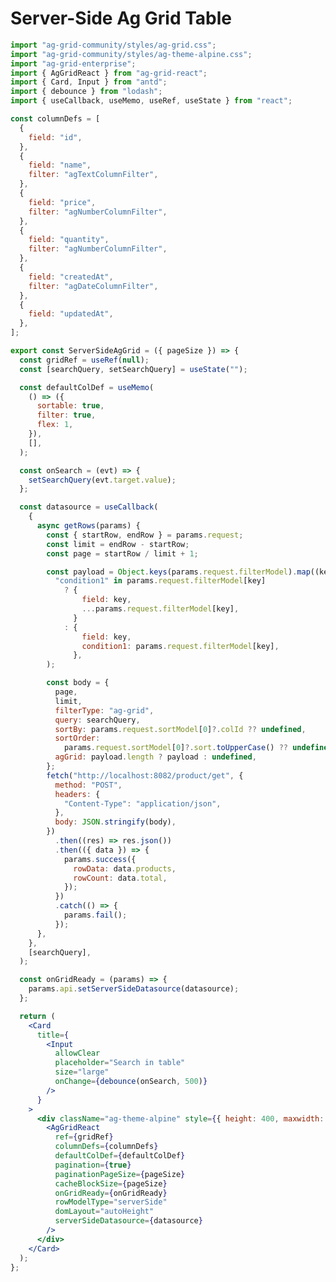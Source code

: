 
<Meta title="Features/Server Side Filters/Ag Grid/Frontend Docs" />

# Server-Side Ag Grid Table

```jsx
import "ag-grid-community/styles/ag-grid.css";
import "ag-grid-community/styles/ag-theme-alpine.css";
import "ag-grid-enterprise";
import { AgGridReact } from "ag-grid-react";
import { Card, Input } from "antd";
import { debounce } from "lodash";
import { useCallback, useMemo, useRef, useState } from "react";

const columnDefs = [
  {
    field: "id",
  },
  {
    field: "name",
    filter: "agTextColumnFilter",
  },
  {
    field: "price",
    filter: "agNumberColumnFilter",
  },
  {
    field: "quantity",
    filter: "agNumberColumnFilter",
  },
  {
    field: "createdAt",
    filter: "agDateColumnFilter",
  },
  {
    field: "updatedAt",
  },
];

export const ServerSideAgGrid = ({ pageSize }) => {
  const gridRef = useRef(null);
  const [searchQuery, setSearchQuery] = useState("");

  const defaultColDef = useMemo(
    () => ({
      sortable: true,
      filter: true,
      flex: 1,
    }),
    [],
  );

  const onSearch = (evt) => {
    setSearchQuery(evt.target.value);
  };

  const datasource = useCallback(
    {
      async getRows(params) {
        const { startRow, endRow } = params.request;
        const limit = endRow - startRow;
        const page = startRow / limit + 1;

        const payload = Object.keys(params.request.filterModel).map((key) =>
          "condition1" in params.request.filterModel[key]
            ? {
                field: key,
                ...params.request.filterModel[key],
              }
            : {
                field: key,
                condition1: params.request.filterModel[key],
              },
        );

        const body = {
          page,
          limit,
          filterType: "ag-grid",
          query: searchQuery,
          sortBy: params.request.sortModel[0]?.colId ?? undefined,
          sortOrder:
            params.request.sortModel[0]?.sort.toUpperCase() ?? undefined,
          agGrid: payload.length ? payload : undefined,
        };
        fetch("http://localhost:8082/product/get", {
          method: "POST",
          headers: {
            "Content-Type": "application/json",
          },
          body: JSON.stringify(body),
        })
          .then((res) => res.json())
          .then(({ data }) => {
            params.success({
              rowData: data.products,
              rowCount: data.total,
            });
          })
          .catch(() => {
            params.fail();
          });
      },
    },
    [searchQuery],
  );

  const onGridReady = (params) => {
    params.api.setServerSideDatasource(datasource);
  };

  return (
    <Card
      title={
        <Input
          allowClear
          placeholder="Search in table"
          size="large"
          onChange={debounce(onSearch, 500)}
        />
      }
    >
      <div className="ag-theme-alpine" style={{ height: 400, maxwidth: 100 }}>
        <AgGridReact
          ref={gridRef}
          columnDefs={columnDefs}
          defaultColDef={defaultColDef}
          pagination={true}
          paginationPageSize={pageSize}
          cacheBlockSize={pageSize}
          onGridReady={onGridReady}
          rowModelType="serverSide"
          domLayout="autoHeight"
          serverSideDatasource={datasource}
        />
      </div>
    </Card>
  );
};
```
